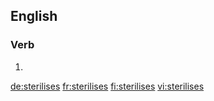 
==English==

===Verb===
{{head|en|verb form}}

# {{en-third-person singular of|sterilise}}

[[de:sterilises]]
[[fr:sterilises]]
[[fi:sterilises]]
[[vi:sterilises]]